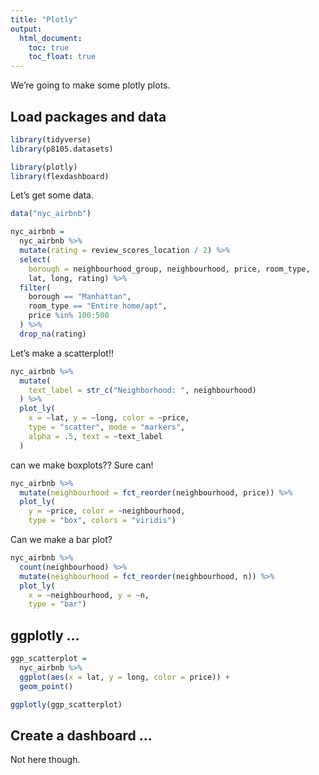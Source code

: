 ```yaml
---
title: "Plotly"
output: 
  html_document:
    toc: true
    toc_float: true
---
```


We're going to make some plotly plots. 

## Load packages and data

```r
library(tidyverse)
library(p8105.datasets)

library(plotly)
library(flexdashboard)
```

Let's get some data.

```r
data("nyc_airbnb")

nyc_airbnb = 
  nyc_airbnb %>% 
  mutate(rating = review_scores_location / 2) %>% 
  select(
    borough = neighbourhood_group, neighbourhood, price, room_type,
    lat, long, rating) %>% 
  filter(
    borough == "Manhattan",
    room_type == "Entire home/apt",
    price %in% 100:500
  ) %>% 
  drop_na(rating)
```

Let's make a scatterplot!!

```r
nyc_airbnb %>% 
  mutate(
    text_label = str_c("Neighborhood: ", neighbourhood)
  ) %>% 
  plot_ly(
    x = ~lat, y = ~long, color = ~price,
    type = "scatter", mode = "markers",
    alpha = .5, text = ~text_label
  )
```

can we make boxplots?? Sure can!

```r
nyc_airbnb %>% 
  mutate(neighbourhood = fct_reorder(neighbourhood, price)) %>% 
  plot_ly(
    y = ~price, color = ~neighbourhood,
    type = "box", colors = "viridis")
```


Can we make a bar plot?

```r
nyc_airbnb %>% 
  count(neighbourhood) %>% 
  mutate(neighbourhood = fct_reorder(neighbourhood, n)) %>%
  plot_ly(
    x = ~neighbourhood, y = ~n,
    type = "bar")
```


## ggplotly ...

```r
ggp_scatterplot = 
  nyc_airbnb %>% 
  ggplot(aes(x = lat, y = long, color = price)) + 
  geom_point()

ggplotly(ggp_scatterplot)
```


## Create a dashboard ...

Not here though. 

